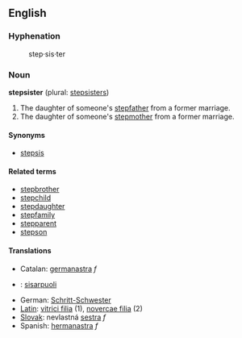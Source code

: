 == English ==

===Hyphenation===

:step&middot;sis&middot;ter

=== Noun ===
'''stepsister''' (plural: [[stepsisters]])

# The daughter of someone's [[stepfather]] from a former marriage.
# The daughter of someone's [[stepmother]] from a former marriage.

==== Synonyms ====

*[[stepsis]]

==== Related terms ====

*[[stepbrother]]
*[[stepchild]]
*[[stepdaughter]]
*[[stepfamily]]
*[[stepparent]]
*[[stepson]]

==== Translations ====
*Catalan: [[germanastra]] ''f''
*{{fi}}: [[sisarpuoli]]
*German: [[Schritt-Schwester]]
*[[Latin]]: [[vitrici filia]] (1), [[novercae filia]] (2)
*[[Slovak]]: nevlastná [[sestra]] ''f''
*Spanish: [[hermanastra]] ''f''